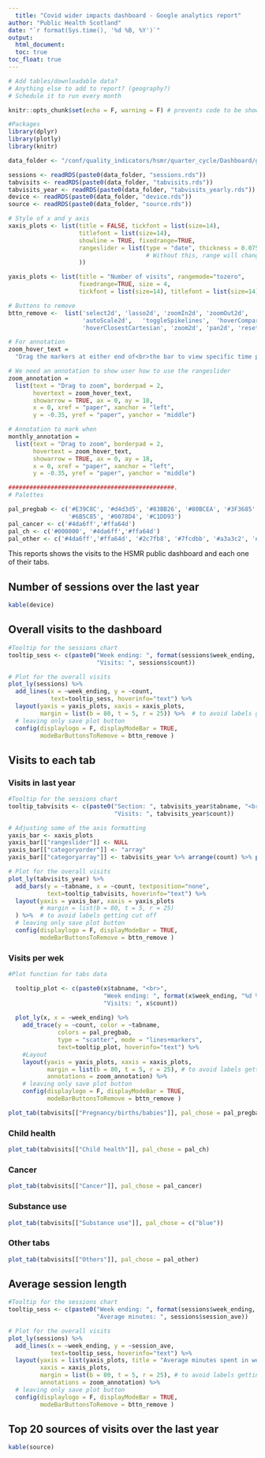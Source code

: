 ```yaml
---
  title: "Covid wider impacts dashboard - Google analytics report"
author: "Public Health Scotland"
date: "`r format(Sys.time(), '%d %B, %Y')`"
output: 
  html_document:
  toc: true
toc_float: true
---
```

  
  ```r
# Add tables/downloadable data?
# Anything else to add to report? (geography?)
# Schedule it to run every month

```


```r
knitr::opts_chunk$set(echo = F, warning = F) # prevents code to be shown in report

#Packages
library(dplyr)
library(plotly)
library(knitr)
```

```r
data_folder <- "/conf/quality_indicators/hsmr/quarter_cycle/Dashboard/google_analytics/"

sessions <- readRDS(paste0(data_folder, "sessions.rds"))
tabvisits <- readRDS(paste0(data_folder, "tabvisits.rds"))
tabvisits_year <- readRDS(paste0(data_folder, "tabvisits_yearly.rds"))
device <- readRDS(paste0(data_folder, "device.rds"))
source <- readRDS(paste0(data_folder, "source.rds"))

```

```r

# Style of x and y axis
xaxis_plots <- list(title = FALSE, tickfont = list(size=14), 
                    titlefont = list(size=14),
                    showline = TRUE, fixedrange=TRUE,
                    rangeslider = list(type = "date", thickness = 0.075
                                       # Without this, range will change when adding/removing markers
                    ))

yaxis_plots <- list(title = "Number of visits", rangemode="tozero", 
                    fixedrange=TRUE, size = 4,
                    tickfont = list(size=14), titlefont = list(size=14))

# Buttons to remove
bttn_remove <-  list('select2d', 'lasso2d', 'zoomIn2d', 'zoomOut2d',
                     'autoScale2d',   'toggleSpikelines',  'hoverCompareCartesian',
                     'hoverClosestCartesian', 'zoom2d', 'pan2d', 'resetScale2d') 

# For annotation
zoom_hover_text =
  "Drag the markers at either end of<br>the bar to view specific time periods"

# We need an annotation to show user how to use the rangeslider
zoom_annotation =
  list(text = "Drag to zoom", borderpad = 2,
       hovertext = zoom_hover_text,
       showarrow = TRUE, ax = 0, ay = 18,
       x = 0, xref = "paper", xanchor = "left",
       y = -0.35, yref = "paper", yanchor = "middle")

# Annotation to mark when 
monthly_annotation =
  list(text = "Drag to zoom", borderpad = 2,
       hovertext = zoom_hover_text,
       showarrow = TRUE, ax = 0, ay = 18,
       x = 0, xref = "paper", xanchor = "left",
       y = -0.35, yref = "paper", yanchor = "middle")

###############################################.
# Palettes 

pal_pregbab <- c('#E39C8C', '#d4d3d5', '#83BB26', '#80BCEA', '#3F3685', '#8FBFC2',
                 '#6B5C85', '#0078D4', '#C1DD93')  
pal_cancer <- c('#4da6ff','#ffa64d') 
pal_ch <- c('#000000', '#4da6ff','#ffa64d')
pal_other <- c('#4da6ff','#ffa64d', '#2c7fb8', '#7fcdbb', '#a3a3c2', '#FF0000')


```

This reports shows the visits to the HSMR public dashboard and each one
of their tabs. 

## Number of sessions over the last year

```r
kable(device)
```

## Overall visits to the dashboard

```r
#Tooltip for the sessions chart
tooltip_sess <- c(paste0("Week ending: ", format(sessions$week_ending, "%d %B %Y"), "<br>",
                         "Visits: ", sessions$count))

# Plot for the overall visits
plot_ly(sessions) %>% 
  add_lines(x = ~week_ending, y = ~count,
            text=tooltip_sess, hoverinfo="text") %>% 
  layout(yaxis = yaxis_plots, xaxis = xaxis_plots,
         margin = list(b = 80, t = 5, r = 25)) %>%  # to avoid labels getting cut off
  # leaving only save plot button
  config(displaylogo = F, displayModeBar = TRUE, 
         modeBarButtonsToRemove = bttn_remove )

```

## Visits to each tab

### Visits in last year
```r
#Tooltip for the sessions chart
tooltip_tabvisits <- c(paste0("Section: ", tabvisits_year$tabname, "<br>",
                              "Visits: ", tabvisits_year$count))

# Adjusting some of the axis formatting
yaxis_bar <- xaxis_plots
yaxis_bar[["rangeslider"]] <- NULL
yaxis_bar[["categoryorder"]] <- "array"
yaxis_bar[["categoryarray"]] <- tabvisits_year %>% arrange(count) %>% pull(tabname)

# Plot for the overall visits
plot_ly(tabvisits_year) %>% 
  add_bars(y = ~tabname, x = ~count, textposition="none",
           text=tooltip_tabvisits, hoverinfo="text") %>% 
  layout(yaxis = yaxis_bar, xaxis = yaxis_plots
         # margin = list(b = 80, t = 5, r = 25)
  ) %>%  # to avoid labels getting cut off
  # leaving only save plot button
  config(displaylogo = F, displayModeBar = TRUE, 
         modeBarButtonsToRemove = bttn_remove )

```

### Visits per wek

```r
#Plot function for tabs data

  tooltip_plot <- c(paste0(x$tabname, "<br>",
                           "Week ending: ", format(x$week_ending, "%d %B %Y"), "<br>",
                           "Visits: ", x$count))
  
  plot_ly(x, x = ~week_ending) %>% 
    add_trace(y = ~count, color = ~tabname,
              colors = pal_pregbab,
              type = "scatter", mode = "lines+markers",
              text=tooltip_plot, hoverinfo="text") %>% 
    #Layout
    layout(yaxis = yaxis_plots, xaxis = xaxis_plots,
           margin = list(b = 80, t = 5, r = 25), # to avoid labels getting cut off
           annotations = zoom_annotation) %>% 
    # leaving only save plot button
    config(displaylogo = F, displayModeBar = TRUE, 
           modeBarButtonsToRemove = bttn_remove )

plot_tab(tabvisits[["Pregnancy/births/babies"]], pal_chose = pal_pregbab)
```

### Child health

```r
plot_tab(tabvisits[["Child health"]], pal_chose = pal_ch)
```

### Cancer

```r
plot_tab(tabvisits[["Cancer"]], pal_chose = pal_cancer)
```

### Substance use

```r
plot_tab(tabvisits[["Substance use"]], pal_chose = c("blue"))
```

### Other tabs

```r
plot_tab(tabvisits[["Others"]], pal_chose = pal_other)
```

## Average session length

```r


#Tooltip for the sessions chart
tooltip_sess <- c(paste0("Week ending: ", format(sessions$week_ending, "%d %B %Y"), "<br>",
                         "Average minutes: ", sessions$session_ave))

# Plot for the overall visits
plot_ly(sessions) %>% 
  add_lines(x = ~week_ending, y = ~session_ave,
            text=tooltip_sess, hoverinfo="text") %>% 
  layout(yaxis = list(yaxis_plots, title = "Average minutes spent in website"), 
         xaxis = xaxis_plots,
         margin = list(b = 80, t = 5, r = 25), # to avoid labels getting cut off
         annotations = zoom_annotation) %>% 
  # leaving only save plot button
  config(displaylogo = F, displayModeBar = TRUE, 
         modeBarButtonsToRemove = bttn_remove )

```

## Top 20 sources of visits over the last year

```r
kable(source)
```


